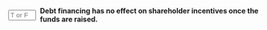 ::: {.question-block}

<form onsubmit="event.preventDefault(); checkAnswerBox('module9_tf_q98','F')" style="display: flex; align-items: center; gap: 8px;">
  <input type="text" id="module9_tf_q98" name="module9_tf_q98" maxlength="1" placeholder="T or F" style="width: 55px;" data-correct-answer="F" /> 
  <label for="module9_tf_q98"><strong>Debt financing has no effect on shareholder incentives once the funds are raised.</strong></label>
</form>

<div id="feedback-module9_tf_q98" class="feedback" data-status="" style="display:none;">
FALSE. The presence of debt changes shareholder behavior, often increasing incentives for riskier decisions.
</div>

:::
